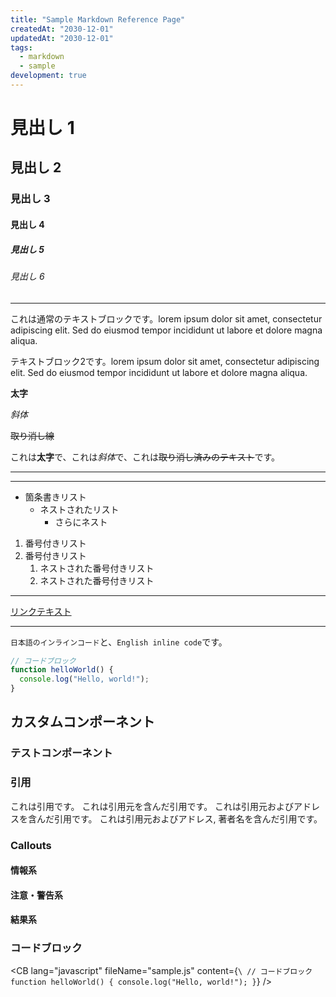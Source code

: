 ```yaml
---
title: "Sample Markdown Reference Page"
createdAt: "2030-12-01"
updatedAt: "2030-12-01"
tags:
  - markdown
  - sample
development: true
---
```


# 見出し 1

## 見出し 2

### 見出し 3

#### 見出し 4

##### 見出し 5

###### 見出し 6

---

これは通常のテキストブロックです。lorem ipsum dolor sit amet, consectetur adipiscing elit. Sed do eiusmod tempor incididunt ut labore et dolore magna aliqua.

テキストブロック2です。lorem ipsum dolor sit amet, consectetur adipiscing elit. Sed do eiusmod tempor incididunt ut labore et dolore magna aliqua.

**太字**

_斜体_

~~取り消し線~~

これは**太字**で、これは*斜体*で、これは~~取り消し済みのテキスト~~です。

---

---

- 箇条書きリスト
  - ネストされたリスト
    - さらにネスト

1. 番号付きリスト
2. 番号付きリスト
   1. ネストされた番号付きリスト
   2. ネストされた番号付きリスト

---

[リンクテキスト](https://example.com)

---

`日本語のインラインコード`と、`English inline code`です。

```javascript
// コードブロック
function helloWorld() {
  console.log("Hello, world!");
}
```

## カスタムコンポーネント

### テストコンポーネント

<Test />

### 引用

<BQ> これは引用です。</BQ>
<BQ source="aaaa"> これは引用元を含んだ引用です。</BQ>
<BQ source="aaaa" sourceAddr="http://github.com">
  これは引用元およびアドレスを含んだ引用です。
</BQ>
<BQ source="aaaa" sourceAddr="http://github.com" author="John Doe">
  これは引用元およびアドレス, 著者名を含んだ引用です。
</BQ>

### Callouts

#### 情報系

<Info message="これは一般的な情報提供メッセージです。" />

<Note message="これは補足説明や注記用のメッセージです。" />

<Tip message="これは役立つヒントやコツを伝えるメッセージです！" />

#### 注意・警告系

<Warning message="これは注意喚起のメッセージです。操作前に確認してください。" />

<Caution message="これは慎重に扱うべき内容についてのメッセージです。" />

<Danger message="これは危険な操作についての警告メッセージです。十分注意してください。" />

#### 結果系

<Success message="操作が正常に完了しました。" />

<Error message="エラーが発生しました。設定を確認してください。" />

### コードブロック

<CB
  lang="javascript"
  fileName="sample.js"
  content={`\
  // コードブロック
  function helloWorld() {
    console.log("Hello, world!");
  }`}
/>
